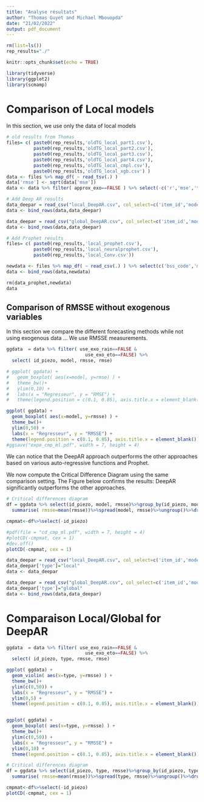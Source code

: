 ```yaml
---
title: "Analyse résultats"
author: "Thomas Guyet and Michael Mbouopda"
date: "21/02/2022"
output: pdf_document
---
```


```r
rm(list=ls())
rep_results="./"
```

```r
knitr::opts_chunk$set(echo = TRUE)

library(tidyverse)
library(ggplot2)
library(scmamp)
```


# Comparison of Local models

In this section, we use only the data of local models

```r

# old results from Thomas
files= c( paste0(rep_results,'oldTG_local_part1.csv'), 
          paste0(rep_results,'oldTG_local_part2.csv'),
          paste0(rep_results,'oldTG_local_part3.csv'),
          paste0(rep_results,'oldTG_local_part4.csv'),
          paste0(rep_results,'oldTG_local_cmpl.csv'),
          paste0(rep_results,'oldTG_local_xgb.csv') )
data <- files %>% map_df( ~ read_tsv(.) )
data['rmse'] <- sqrt(data['mse'])
data <- data %>% filter( approx_exo==FALSE ) %>% select(-c('r','mse','type','use_exo_bdlisa', 'approx_exo'))%>%rename(model = id_method_ML)

# Add Deep AR results
data_deepar = read_csv("local_DeepAR.csv", col_select=c('item_id','model','rmse','rmsse','use_exo_evo', 'use_exo_rain'))%>%rename( id_piezo=item_id, use_exo_eto=use_exo_evo )
data <- bind_rows(data,data_deepar)

data_deepar = read_csv("global_DeepAR.csv", col_select=c('item_id','model','rmse','rmsse','use_exo_evo', 'use_exo_rain'))%>%rename( id_piezo=item_id, use_exo_eto=use_exo_evo )
data <- bind_rows(data,data_deepar)

# Add Prophet results
files= c( paste0(rep_results,'local_prophet.csv'), 
          paste0(rep_results,'local_neuralprophet.csv'),
          paste0(rep_results,'local_Conv.csv'))

newdata <- files %>% map_df( ~ read_csv(.) ) %>% select(c('bss_code','model','rmse_test','rmsse_test','use_exo_evo', 'use_exo_rain'))%>%rename( rmse=rmse_test, rmsse=rmsse_test, id_piezo=bss_code, use_exo_eto=use_exo_evo )
data <- bind_rows(data,newdata)

rm(data_prophet,newdata)
data
```

## Comparison of RMSSE without exogenous variables

In this section we compare the different forecasting methods while not using exogenous data ...
We use RMSSE measurements. 

```r
ggdata  = data %>% filter( use_exo_rain==FALSE &  
                             use_exo_eto==FALSE) %>% 
  select( id_piezo, model, rmsse, rmse)

# ggplot( ggdata) +
#   geom_boxplot( aes(x=model, y=rmse) ) +
#   theme_bw()+
#   ylim(0,10) +
#   labs(x = "Regresseur", y = "RMSE") +
#   theme(legend.position = c(0.1, 0.85), axis.title.x = element_blank())

ggplot( ggdata) +
  geom_boxplot( aes(x=model, y=rmsse) ) +
  theme_bw()+
  ylim(0,50) +
  labs(x = "Regresseur", y = "RMSSE") +
  theme(legend.position = c(0.1, 0.85), axis.title.x = element_blank())
#ggsave("expe_cmp_ml.pdf", width = 7, height = 4)
```

We can notice that the DeepAR approach outperforms the other approaches based on various auto-regressive functions and Prophet.

We now compute the Critical Difference Diagram using the same comparison setting. The Figure below confirms the results: DeepAR significantly outperforms the other approaches. 

```r

# Critical differences diagram
df = ggdata %>% select(id_piezo, model, rmsse)%>%group_by(id_piezo, model)%>%
  summarise( rmsse=mean(rmsse))%>%spread(model, rmsse)%>%ungroup()%>%drop_na()

cmpmat<-df%>%select(-id_piezo)

#pdf(file = "cd_cmp_ml.pdf", width = 7, height = 4)
#plotCD(-cmpmat, cex = 1)
#dev.off()
plotCD(-cmpmat, cex = 1)
```
```r
data_deepar = read_csv("local_DeepAR.csv", col_select=c('item_id','model','rmse','rmsse','use_exo_evo', 'use_exo_rain'))%>%rename( id_piezo=item_id, use_exo_eto=use_exo_evo )
data_deepar['type']="local"
data <- data_deepar

data_deepar = read_csv("global_DeepAR.csv", col_select=c('item_id','model','rmse','rmsse','use_exo_evo', 'use_exo_rain'))%>%rename( id_piezo=item_id, use_exo_eto=use_exo_evo )
data_deepar['type']="global"
data <- bind_rows(data,data_deepar)
```


# Comparaison Local/Global for DeepAR

```r
ggdata  = data %>% filter( use_exo_rain==FALSE &
                             use_exo_eto==FALSE) %>% 
  select( id_piezo, type, rmsse, rmse)

ggplot( ggdata) +
  geom_violin( aes(x=type, y=rmsse) ) +
  theme_bw()+
  ylim(c(0,50)) +
  labs(x = "Regresseur", y = "RMSSE") +
  ylim(0,5) +
  theme(legend.position = c(0.1, 0.85), axis.title.x = element_blank())


ggplot( ggdata) +
  geom_boxplot( aes(x=type, y=rmsse) ) +
  theme_bw()+
  ylim(c(0,50)) +
  labs(x = "Regresseur", y = "RMSSE") +
  ylim(0,10) +
  theme(legend.position = c(0.1, 0.85), axis.title.x = element_blank())
```

```r

# Critical differences diagram
df = ggdata %>% select(id_piezo, type, rmsse)%>%group_by(id_piezo, type)%>%
  summarise( rmsse=mean(rmsse))%>%spread(type, rmsse)%>%ungroup()%>%drop_na()

cmpmat<-df%>%select(-id_piezo)
plotCD(-cmpmat, cex = 1)
```
